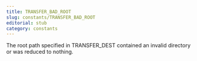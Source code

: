 ```yaml
---
title: TRANSFER_BAD_ROOT
slug: constants/TRANSFER_BAD_ROOT
editorial: stub
category: constants
---
```


<LSLConstant
	name="TRANSFER_BAD_ROOT"
	type="integer"
	value="-5"
/>

The root path specified in TRANSFER_DEST contained an invalid directory or was reduced to nothing.
